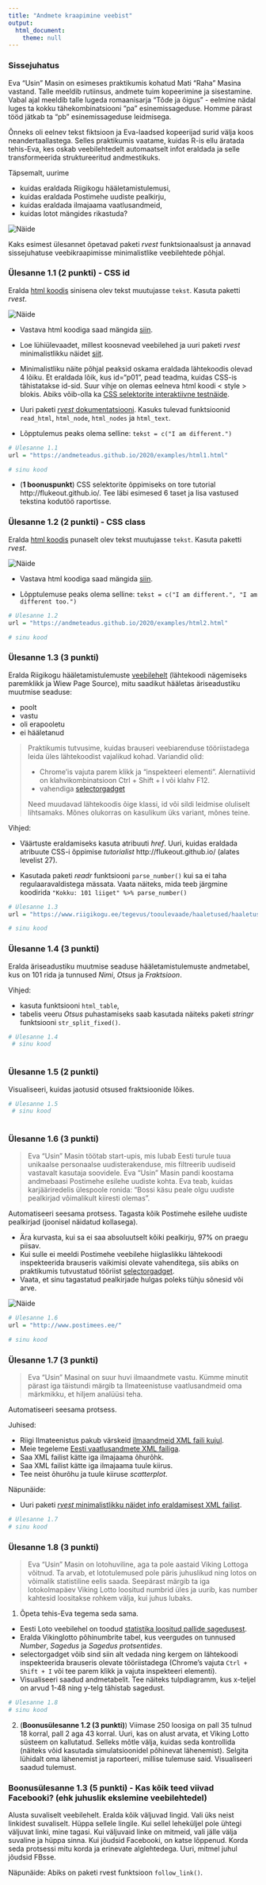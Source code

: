 ```yaml
---
title: "Andmete kraapimine veebist"
output: 
  html_document:  
    theme: null
---
```


### Sissejuhatus

Eva "Usin" Masin on esimeses praktikumis kohatud Mati "Raha" Masina vastand. Talle meeldib rutiinsus, andmete tuim kopeerimine ja sisestamine. Vabal ajal meeldib talle lugeda romaanisarja "Tõde ja õigus" - eelmine nädal luges ta kokku tähekombinatsiooni "pa" esinemissageduse. Homme pärast tööd jätkab ta "pb" esinemissageduse leidmisega.

Õnneks oli eelnev tekst fiktsioon ja Eva-laadsed kopeerijad surid välja koos neandertaallastega. 
Selles praktikumis vaatame, kuidas R-is ellu äratada tehis-Eva, kes oskab veebilehtedelt automaatselt infot eraldada ja selle transformeerida struktureeritud andmestikuks. 

Täpsemalt, uurime

* kuidas eraldada Riigikogu hääletamistulemusi,
* kuidas eraldada Postimehe uudiste pealkirju,
* kuidas eraldada ilmajaama vaatlusandmeid,
* kuidas lotot mängides rikastuda?

![](veebi_kraapimise_naide.png "Näide")

Kaks esimest ülesannet õpetavad paketi *rvest* funktsionaalsust ja annavad sissejuhatuse veebikraapimisse minimalistlike veebilehtede põhjal.

### Ülesanne 1.1 (2 punkti) - CSS id

Eralda [html koodis](../examples/html1.html) sinisena olev tekst muutujasse `tekst`. Kasuta paketti *rvest*. 

![](veebi_kraapimine_ex2.png "Näide")

* Vastava html koodiga saad mängida [siin](http://www.w3schools.com/html/tryit.asp?filename=tryhtml_css_id).

* Loe lühiülevaadet, millest koosnevad veebilehed ja uuri paketi *rvest* minimalistlikku näidet [siit](../praktikum5_rvest_minimal).

* Minimalistliku näite põhjal peaksid oskama eraldada lähtekoodis olevad 4 lõiku. Et eraldada lõik, kus id="p01", pead teadma, kuidas CSS-is tähistatakse id-sid.
Suur vihje on olemas eelneva html koodi < style > blokis. Abiks võib-olla ka [CSS selektorite interaktiivne testnäide](http://www.w3schools.com/cssref/trysel.asp).

* Uuri paketi [*rvest* dokumentatsiooni](http://cran.r-project.org/web/packages/rvest/rvest.pdf). Kasuks tulevad funktsioonid `read_html`, `html_node`, `html_nodes` ja `html_text`.

* Lõpptulemus peaks olema selline: `tekst = c("I am different.")`

```r
# Ülesanne 1.1
url = "https://andmeteadus.github.io/2020/examples/html1.html"

# sinu kood
```

* (**1 boonuspunkt**) CSS selektorite õppimiseks on tore tutorial http://flukeout.github.io/. Tee läbi esimesed 6 taset ja lisa vastused tekstina kodutöö raportisse.


<!--
```r
html_source = '<!DOCTYPE html>
<html>

<head>
<style>
p#p01 {
    color: blue;
}
</style>
</head>
<body>

<p>This is a paragraph.</p>
<p>This is a paragraph.</p>
<p>This is a paragraph.</p>
<p id="p01">I am different.</p>

</body>
</html>
'

# sinu kood

print(tekst)
```
-->

### Ülesanne 1.2 (2 punkti) - CSS class

Eralda [html koodis](../examples/html2.html) punaselt olev tekst muutujasse `tekst`. Kasuta paketti *rvest*. 

![](veebi_kraapimine_ex1.png "Näide")

* Vastava html koodiga saad mängida [siin](http://www.w3schools.com/html/tryit.asp?filename=tryhtml_css_class).

* Lõpptulemuse peaks olema selline: `tekst = c("I am different.", "I am different too.")`

```r
# Ülesanne 1.2
url = "https://andmeteadus.github.io/2020/examples/html2.html"

# sinu kood
```


<!--
```r
html_source = '<!DOCTYPE html>
<html>

<head>
<style>
p.error {
    color:red;
}
</style>
</head>
<body>

<p>This is a paragraph.</p>
<p>This is a paragraph.</p>
<p class="error">I am different.</p>
<p>This is a paragraph.</p>
<p class="error">I am different too.</p>

</body>
</html>'

# sinu kood

print(tekst)
```
-->

### Ülesanne 1.3 (3 punkti)

Eralda Riigikogu hääletamistulemuste  [veebilehelt](https://www.riigikogu.ee/tegevus/tooulevaade/haaletused/haaletustulemused-kohalolekukontroll/05d46fbf-55a4-41a0-ac27-518e4ee5b90b) (lähtekoodi nägemiseks paremklikk ja Wiew Page Source), mitu saadikut hääletas äriseadustiku muutmise seaduse:

* poolt
* vastu
* oli erapooletu
* ei hääletanud

> Praktikumis tutvusime, kuidas brauseri veebiarenduse tööriistadega leida üles lähtekoodist vajalikud kohad. Variandid olid: 
> 
> * Chrome'is vajuta parem klikk ja "inspekteeri elementi". Alernatiivid on klahvikombinatsioon Ctrl + Shift + I või klahv F12. 
> * vahendiga [selectorgadget](http://selectorgadget.com/)
> 
> Need muudavad lähtekoodis õige klassi, id või sildi leidmise oluliselt lihtsamaks. Mõnes olukorras on kasulikum üks variant, mõnes teine. 

Vihjed:

* Väärtuste eraldamiseks kasuta atribuuti *href*. Uuri, kuidas eraldada atribuute CSS-i õppimise *tutorialist* http://flukeout.github.io/ (alates levelist 27).

* Kasutada paketi *readr* funktsiooni `parse_number()` kui sa ei taha regulaaravaldistega mässata. Vaata näiteks, mida teeb järgmine koodirida `"Kokku: 101 liiget" %>% parse_number()`

```r
# Ülesanne 1.3
url = "https://www.riigikogu.ee/tegevus/tooulevaade/haaletused/haaletustulemused-kohalolekukontroll/05d46fbf-55a4-41a0-ac27-518e4ee5b90b"

# sinu kood

```


### Ülesanne 1.4 (3 punkti)

Eralda äriseadustiku muutmise seaduse hääletamistulemuste andmetabel, kus on 101 rida ja tunnused *Nimi*, *Otsus* ja *Fraktsioon*.

Vihjed: 

* kasuta funktsiooni `html_table`,
* tabelis veeru *Otsus* puhastamiseks saab kasutada näiteks paketi *stringr* funktsiooni `str_split_fixed()`. 


```r
# Ülesanne 1.4
 # sinu kood
  
```

### Ülesanne 1.5 (2 punkti)

Visualiseeri, kuidas jaotusid otsused fraktsioonide lõikes.

```r
# Ülesanne 1.5
 # sinu kood
  
```


### Ülesanne 1.6 (3 punkti)

> Eva "Usin" Masin töötab start-upis, mis lubab Eesti turule tuua unikaalse personaalse uudisterakenduse, mis filtreerib uudiseid vastavalt kasutaja soovidele. Eva "Usin" Masin pandi koostama andmebaasi Postimehe esilehe uudiste kohta. Eva teab, kuidas karjääriredelis ülespoole ronida: "Bossi käsu peale olgu uudiste pealkirjad võimalikult kiiresti olemas".

Automatiseeri seesama protsess. Tagasta kõik Postimehe esilehe uudiste pealkirjad (joonisel näidatud kollasega). 

* Ära kurvasta, kui sa ei saa absoluutselt kõiki pealkirju, 97% on praegu piisav.
* Kui sulle ei meeldi Postimehe veebilehe hiiglaslikku lähtekoodi inspekteerida brauseris vaikimisi olevate vahenditega, siis abiks on praktikumis tutvustatud tööriist [selectorgadget](http://selectorgadget.com/).
* Vaata, et sinu tagastatud pealkirjade hulgas poleks tühju sõnesid või arve.

![](postimees_example.png "Näide")

```r
# Ülesanne 1.6
url = "http://www.postimees.ee/"

# sinu kood
```

### Ülesanne 1.7 (3 punkti)

> Eva "Usin" Masinal on suur huvi ilmaandmete vastu. Kümme minutit pärast iga täistundi märgib ta Ilmateenistuse vaatlusandmeid oma märkmikku, et hiljem analüüsi teha.

Automatiseeri seesama protsess. 

Juhised:

* Riigi Ilmateenistus pakub värskeid [ilmaandmeid XML faili kujul](http://www.ilmateenistus.ee/teenused/ilmainfo/eesti-vaatlusandmed-xml/).
* Meie tegeleme [Eesti vaatlusandmete XML failiga](http://www.ilmateenistus.ee/ilma_andmed/xml/observations.php).
* Saa XML failist kätte iga ilmajaama õhurõhk.
* Saa XML failist kätte iga ilmajaama tuule kiirus.
* Tee neist õhurõhu ja tuule kiiruse *scatterplot*.

Näpunäide:

* Uuri paketi [*rvest* minimalistlikku näidet info eraldamisest XML failist](../praktikum5_rvest_minimal/#xml).

```r
# Ülesanne 1.7
# sinu kood

```


### Ülesanne 1.8 (3 punkti)

> Eva "Usin" Masin on lotohuviline, aga ta pole aastaid Viking Lottoga võitnud. Ta arvab, et lototulemused pole päris juhuslikud ning lotos on võimalik statistiline eelis saada.
Seepärast märgib ta iga lotokolmapäev Viking Lotto loositud numbrid üles ja uurib, kas number kahtesid loositakse rohkem välja, kui juhus lubaks.

1) Õpeta tehis-Eva tegema seda sama.

* Eesti Loto veebilehel on toodud [statistika loositud pallide sagedusest](https://www.eestiloto.ee/osi/stats.do?lastDraws=250&gameCode=11&sort=frq0&action=searchNumbers).
* Eralda Vikinglotto põhinumbrite tabel, kus veergudes on tunnused *Number*, *Sagedus* ja *Sagedus protsentides*.
* selectorgadget võib sind siin alt vedada ning kergem on lähtekoodi inspekteerida brauseris olevate tööriistadega (Chrome's vajuta `Ctrl + Shift + I` või tee parem klikk ja vajuta inspekteeri elementi).
* Visualiseeri saadud andmetabelit. Tee näiteks tulpdiagramm, kus x-teljel on arvud 1-48 ning y-telg tähistab sagedust.

```r
# Ülesanne 1.8
# sinu kood

```


2) (**Boonusülesanne 1.2 (3 punkti)**) Viimase 250 loosiga on pall 35 tulnud 18 korral, pall 2 aga 43 korral. Uuri, kas on alust arvata, et Viking Lotto süsteem on kallutatud. Selleks mõtle välja, kuidas seda kontrollida (näiteks võid kasutada simulatsioonidel põhinevat lähenemist). Selgita lühidalt oma lähenemist ja raporteeri, millise tulemuse said. Visualiseeri saadud tulemust.


### Boonusülesanne 1.3 (5 punkti) - Kas kõik teed viivad Facebooki? (ehk juhuslik ekslemine veebilehtedel)

Alusta suvaliselt veebilehelt. Eralda kõik väljuvad lingid. Vali üks neist linkidest suvaliselt. Hüppa sellele lingile. Kui sellel leheküljel pole ühtegi väljuvat linki, mine tagasi. Kui väljuvaid linke on mitmeid, vali jälle välja suvaline ja hüppa sinna. Kui jõudsid Facebooki, on katse lõppenud. Korda seda protsessi mitu korda ja erinevate alglehtedega. Uuri, mitmel juhul jõudsid FBsse.

Näpunäide: Abiks on paketi rvest funktsioon `follow_link()`. 

<!--

### Boonusülesanne 2 - Facebooki API kasutamine

Kasuta paketti *Rfacebook* ning leia:

**(1 boonuspunkt)** Mis on olnud Tartu Ülikooli Facebooki lehe kõige populaarsem postitus? Mis on olnud matemaatika ja statistika intituudi Facebooki lehe kõige populaarsem postitus?

**(5 boonuspunkti :-))** Kasuta R-i, et uuendada oma staatust tekstiga 'Teen aine "Statistiline andmeteadus ja visualiseerimine" kodutööd. Väga põnev! :-)'. Abiks on käsk `updateStatus`.


Abistavad lingid:

* Kuidas autentida: http://thinktostart.com/analyzing-facebook-with-r/
* Rfacebook dokumentatsioon: http://cran.r-project.org/web/packages/Rfacebook/Rfacebook.pdf

--->

